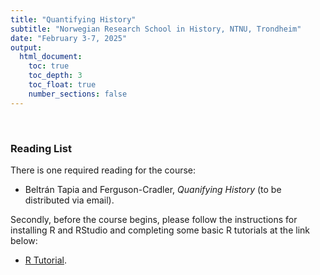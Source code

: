 ```yaml
---
title: "Quantifying History"
subtitle: "Norwegian Research School in History, NTNU, Trondheim"
date: "February 3-7, 2025"
output: 
  html_document:
    toc: true
    toc_depth: 3
    toc_float: true
    number_sections: false
---
```


<!-- $$\\[.1in]$$ -->
<br>

### Reading List


There is one required reading for the course:

- Beltrán Tapia and Ferguson-Cradler, *Quanifying History* (to be distributed via email).

Secondly, before the course begins, please follow the instructions for installing R and RStudio and completing some basic R tutorials at the link below:

- [R Tutorial](TutorialInstructions.pdf).